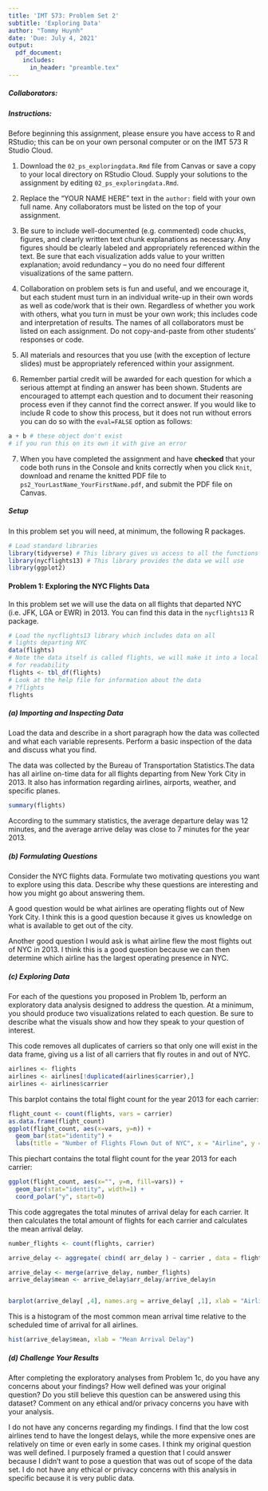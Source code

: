 ```yaml
---
title: 'IMT 573: Problem Set 2'
subtitle: 'Exploring Data'
author: "Tommy Huynh"
date: 'Due: July 4, 2021'
output: 
  pdf_document:
    includes:
      in_header: "preamble.tex"
---
```


##### Collaborators: <!-- BE SURE TO LIST ALL COLLABORATORS HERE! -->


##### Instructions:

Before beginning this assignment, please ensure you have access to R and RStudio; this can be on your own personal computer or on the IMT 573 R Studio Cloud. 

1. Download the `02_ps_exploringdata.Rmd` file from Canvas or save a copy to your local directory on RStudio Cloud. Supply your solutions to the assignment by editing `02_ps_exploringdata.Rmd`. 

2. Replace the "YOUR NAME HERE" text in the `author:` field with your own full name. Any collaborators must be listed on the top of your assignment. 

3. Be sure to include well-documented (e.g. commented) code chucks, figures, and clearly written text chunk explanations as necessary. Any figures should be clearly labeled and appropriately referenced within the text. Be sure that each visualization adds value to your written explanation; avoid redundancy -- you do no need four different visualizations of the same pattern.

4.  Collaboration on problem sets is fun and useful, and we encourage it, but each student must turn in an individual write-up in their own words as well as code/work that is their own.  Regardless of whether you work with others, what you turn in must be your own work; this includes code and interpretation of results. The names of all collaborators must be listed on each assignment. Do not copy-and-paste from other students' responses or code.

5. All materials and resources that you use (with the exception of lecture slides) must be appropriately referenced within your assignment.  

6. Remember partial credit will be awarded for each question for which a serious attempt at finding an answer has been shown. Students are \emph{strongly} encouraged to attempt each question and to document their reasoning process even if they cannot find the correct answer. If you would like to include R code to show this process, but it does not run without errors you can do so with the `eval=FALSE` option as follows:

```r
a + b # these object don't exist 
# if you run this on its own it with give an error
```

7. When you have completed the assignment and have **checked** that your code both runs in the Console and knits correctly when you click `Knit`, download and rename the knitted PDF file to `ps2_YourLastName_YourFirstName.pdf`, and submit the PDF file on Canvas.

##### Setup

In this problem set you will need, at minimum, the following R packages.

```r
# Load standard libraries
library(tidyverse) # This library gives us access to all the functions we will use
library(nycflights13) # This library provides the data we will use
library(ggplot2)
```

#### Problem 1: Exploring the NYC Flights Data

In this problem set we will use the data on all flights that departed NYC (i.e. JFK, LGA or EWR) in 2013. You can find this data in the `nycflights13` R package. 

```r
# Load the nycflights13 library which includes data on all
# lights departing NYC
data(flights)
# Note the data itself is called flights, we will make it into a local df
# for readability
flights <- tbl_df(flights)
# Look at the help file for information about the data
# ?flights
flights

```

##### (a) Importing and Inspecting Data

Load the data and describe in a short paragraph how the data was collected and what each variable represents. Perform a basic inspection of the data and discuss what you find.

The data was collected by the Bureau of Transportation Statistics.The data has all airline on-time data for all flights departing from New York City in 2013. It also has information regarding airlines, airports, weather, and specific planes. 

```r
summary(flights)
```

According to the summary statistics, the average departure delay was 12 minutes, and the average arrive delay was close to 7 minutes for the year 2013. 

##### (b) Formulating Questions

Consider the NYC flights data. Formulate two motivating questions you want to explore using this data. Describe why these questions are interesting and how you might go about answering them.

A good question would be what airlines are operating flights out of New York City. I think this is a good question because it gives us knowledge on what is available to get out of the city. 

Another good question I would ask is what airline flew the most flights out of NYC in 2013. I think this is a good question because we can then determine which airline has the largest operating presence in NYC. 

##### (c) Exploring Data

For each of the questions you proposed in Problem 1b, perform an exploratory data analysis designed to address the question. At a minimum, you should produce two visualizations related to each question. Be sure to describe what the visuals show and how they speak to your question of interest. 

This code removes all duplicates of carriers so that only one will exist in the data frame, giving us a list of all carriers that fly routes in and out of NYC. 

```r
airlines <- flights
airlines <- airlines[!duplicated(airlines$carrier),]
airlines <- airlines$carrier
```

This barplot contains the total flight count for the year 2013 for each carrier:

```r
flight_count <- count(flights, vars = carrier)
as.data.frame(flight_count)
ggplot(flight_count, aes(x=vars, y=n)) +
  geom_bar(stat="identity") +
  labs(title = "Number of Flights Flown Out of NYC", x = "Airline", y = "Number of Flights")
```

This piechart contains the total flight count for the year 2013 for each carrier:

```r
ggplot(flight_count, aes(x="", y=n, fill=vars)) +
  geom_bar(stat="identity", width=1) +
  coord_polar("y", start=0)
```

This code aggregates the total minutes of arrival delay for each carrier. It then calculates the total amount of flights for each carrier and calculates the mean arrival delay. 
```r
number_flights <- count(flights, carrier)

arrive_delay <- aggregate( cbind( arr_delay ) ~ carrier , data = flights , FUN = sum )

arrive_delay <- merge(arrive_delay, number_flights)
arrive_delay$mean <- arrive_delay$arr_delay/arrive_delay$n


barplot(arrive_delay[ ,4], names.arg = arrive_delay[ ,1], xlab = "Airline", ylab = "Minutes")
```

This is a histogram of the most common mean arrival time relative to the scheduled time of arrival for all airlines. 
```r
hist(arrive_delay$mean, xlab = "Mean Arrival Delay")
```
##### (d) Challenge Your Results

After completing the exploratory analyses from Problem 1c, do you have any concerns about your findings? How well defined was your original question? Do you still believe this question can be answered using this dataset? Comment on any ethical and/or privacy concerns you have with your analysis. 

I do not have any concerns regarding my findings. I find that the low cost airlines tend to have the longest delays, while the more expensive ones are relatively on time or even early in some cases. I think my original question was well defined. I purposely framed a question that I could answer because I didn't want to pose a question that was out of scope of the data set. I do not have any ethical or privacy concerns with this analysis in specific because it is very public data. 

